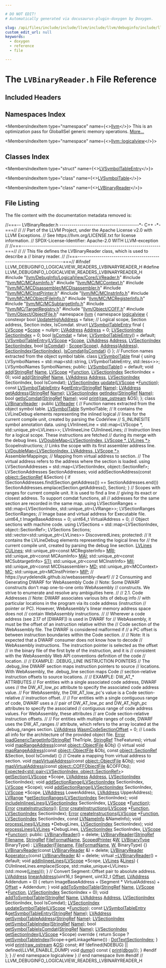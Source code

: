 ```yaml
---

# DO NOT EDIT!
# Automatically generated via docusaurus-plugin-doxygen by Doxygen.

slug: /api/files/include/include/llvm/include/llvm/debuginfo/include/llvm/debuginfo/logicalview/include/llvm/debuginfo/logicalview/readers/lvbinaryreader-h
custom_edit_url: null
keywords:
  - doxygen
  - reference
  - file

---
```





# The `LVBinaryReader.h` File Reference

<DoxygenPage pluginConfig={pluginConfig}>



## Included Headers

<IncludesList>
<IncludesListItem
  filePath="llvm/DebugInfo/LogicalView/Core/LVReader.h"
  permalink="/docs/api/files/include/include/llvm/include/llvm/debuginfo/include/llvm/debuginfo/logicalview/include/llvm/debuginfo/logicalview/core/lvreader-h"
  isLocal="true" />
<IncludesListItem
  filePath="llvm/MC/MCAsmInfo.h"
  permalink="/docs/api/files/include/include/llvm/include/llvm/mc/mcasminfo-h"
  isLocal="true" />
<IncludesListItem
  filePath="llvm/MC/MCContext.h"
  permalink="/docs/api/files/include/include/llvm/include/llvm/mc/mccontext-h"
  isLocal="true" />
<IncludesListItem
  filePath="llvm/MC/MCDisassembler/MCDisassembler.h"
  permalink="/docs/api/files/include/include/llvm/include/llvm/mc/include/llvm/mc/mcdisassembler/mcdisassembler-h"
  isLocal="true" />
<IncludesListItem
  filePath="llvm/MC/MCInstPrinter.h"
  permalink="/docs/api/files/include/include/llvm/include/llvm/mc/mcinstprinter-h"
  isLocal="true" />
<IncludesListItem
  filePath="llvm/MC/MCInstrInfo.h"
  permalink="/docs/api/files/include/include/llvm/include/llvm/mc/mcinstrinfo-h"
  isLocal="true" />
<IncludesListItem
  filePath="llvm/MC/MCObjectFileInfo.h"
  permalink="/docs/api/files/include/include/llvm/include/llvm/mc/mcobjectfileinfo-h"
  isLocal="true" />
<IncludesListItem
  filePath="llvm/MC/MCRegisterInfo.h"
  permalink="/docs/api/files/include/include/llvm/include/llvm/mc/mcregisterinfo-h"
  isLocal="true" />
<IncludesListItem
  filePath="llvm/MC/MCSubtargetInfo.h"
  permalink="/docs/api/files/include/include/llvm/include/llvm/mc/mcsubtargetinfo-h"
  isLocal="true" />
<IncludesListItem
  filePath="llvm/MC/TargetRegistry.h"
  permalink="/docs/api/files/include/include/llvm/include/llvm/mc/targetregistry-h"
  isLocal="true" />
<IncludesListItem
  filePath="llvm/Object/COFF.h"
  permalink="/docs/api/files/include/include/llvm/include/llvm/object/coff-h"
  isLocal="true" />
<IncludesListItem
  filePath="llvm/Object/ObjectFile.h"
  permalink="/docs/api/files/include/include/llvm/include/llvm/object/objectfile-h"
  isLocal="true" />
</IncludesList>

## Namespaces Index

<MembersIndex>

<MembersIndexItem
  type="namespace"
  name={<><a href="/docs/api/namespaces/llvm">llvm</a></>}>
This is an optimization pass for GlobalISel generic memory operations. <a href="/docs/api/namespaces/llvm/#details">More...</a>
</MembersIndexItem>

<MembersIndexItem
  type="namespace"
  name={<><a href="/docs/api/namespaces/llvm/logicalview">llvm::logicalview</a></>}>
</MembersIndexItem>

</MembersIndex>

## Classes Index

<MembersIndex>

<MembersIndexItem
  type="struct"
  name={<><a href="/docs/api/structs/llvm/logicalview/lvsymboltableentry">LVSymbolTableEntry</a></>}>
</MembersIndexItem>

<MembersIndexItem
  type="class"
  name={<><a href="/docs/api/classes/llvm/logicalview/lvsymboltable">LVSymbolTable</a></>}>
</MembersIndexItem>

<MembersIndexItem
  type="class"
  name={<><a href="/docs/api/classes/llvm/logicalview/lvbinaryreader">LVBinaryReader</a></>}>
</MembersIndexItem>

</MembersIndex>


## File Listing

The file content with the documentation metadata removed is:

<ProgramListing>

<Link id="l00001" /><CodeLine lineNumber="1"><Highlight kind="comment">//===-- LVBinaryReader.h ----------------------------------------&#42;- C++ -&#42;-===//</Highlight><Highlight kind="normal"></Highlight></CodeLine>
<Link id="l00002" /><CodeLine lineNumber="2"><Highlight kind="normal"></Highlight><Highlight kind="comment">//</Highlight><Highlight kind="normal"></Highlight></CodeLine>
<Link id="l00003" /><CodeLine lineNumber="3"><Highlight kind="normal"></Highlight><Highlight kind="comment">// Part of the LLVM Project, under the Apache License v2.0 with LLVM Exceptions.</Highlight><Highlight kind="normal"></Highlight></CodeLine>
<Link id="l00004" /><CodeLine lineNumber="4"><Highlight kind="normal"></Highlight><Highlight kind="comment">// See https://llvm.org/LICENSE.txt for license information.</Highlight><Highlight kind="normal"></Highlight></CodeLine>
<Link id="l00005" /><CodeLine lineNumber="5"><Highlight kind="normal"></Highlight><Highlight kind="comment">// SPDX-License-Identifier: Apache-2.0 WITH LLVM-exception</Highlight><Highlight kind="normal"></Highlight></CodeLine>
<Link id="l00006" /><CodeLine lineNumber="6"><Highlight kind="normal"></Highlight><Highlight kind="comment">//</Highlight><Highlight kind="normal"></Highlight></CodeLine>
<Link id="l00007" /><CodeLine lineNumber="7"><Highlight kind="normal"></Highlight><Highlight kind="comment">//===----------------------------------------------------------------------===//</Highlight><Highlight kind="normal"></Highlight></CodeLine>
<Link id="l00008" /><CodeLine lineNumber="8"><Highlight kind="normal"></Highlight><Highlight kind="comment">//</Highlight><Highlight kind="normal"></Highlight></CodeLine>
<Link id="l00009" /><CodeLine lineNumber="9"><Highlight kind="normal"></Highlight><Highlight kind="comment">// This file defines the LVBinaryReader class, which is used to describe a</Highlight><Highlight kind="normal"></Highlight></CodeLine>
<Link id="l00010" /><CodeLine lineNumber="10"><Highlight kind="normal"></Highlight><Highlight kind="comment">// binary reader.</Highlight><Highlight kind="normal"></Highlight></CodeLine>
<Link id="l00011" /><CodeLine lineNumber="11"><Highlight kind="normal"></Highlight><Highlight kind="comment">//</Highlight><Highlight kind="normal"></Highlight></CodeLine>
<Link id="l00012" /><CodeLine lineNumber="12"><Highlight kind="normal"></Highlight><Highlight kind="comment">//===----------------------------------------------------------------------===//</Highlight><Highlight kind="normal"></Highlight></CodeLine>
<Link id="l00013" /><CodeLine lineNumber="13"><Highlight kind="normal"></Highlight></CodeLine>
<Link id="l00014" /><CodeLine lineNumber="14"><Highlight kind="normal"></Highlight><Highlight kind="preprocessor">#ifndef LLVM&#95;DEBUGINFO&#95;LOGICALVIEW&#95;READERS&#95;LVBINARYREADER&#95;H</Highlight><Highlight kind="normal"></Highlight></CodeLine>
<Link id="l00015" /><CodeLine lineNumber="15"><Highlight kind="normal"></Highlight><Highlight kind="preprocessor">#define LLVM&#95;DEBUGINFO&#95;LOGICALVIEW&#95;READERS&#95;LVBINARYREADER&#95;H</Highlight><Highlight kind="normal"></Highlight></CodeLine>
<Link id="l00016" /><CodeLine lineNumber="16"><Highlight kind="normal"></Highlight></CodeLine>
<Link id="l00017" /><CodeLine lineNumber="17"><Highlight kind="normal"></Highlight><Highlight kind="preprocessor">#include &quot;<a href="/docs/api/files/include/include/llvm/include/llvm/debuginfo/include/llvm/debuginfo/logicalview/include/llvm/debuginfo/logicalview/core/lvreader-h">llvm/DebugInfo/LogicalView/Core/LVReader.h</a>&quot;</Highlight><Highlight kind="normal"></Highlight></CodeLine>
<Link id="l00018" /><CodeLine lineNumber="18"><Highlight kind="normal"></Highlight><Highlight kind="preprocessor">#include &quot;<a href="/docs/api/files/include/include/llvm/include/llvm/mc/mcasminfo-h">llvm/MC/MCAsmInfo.h</a>&quot;</Highlight><Highlight kind="normal"></Highlight></CodeLine>
<Link id="l00019" /><CodeLine lineNumber="19"><Highlight kind="normal"></Highlight><Highlight kind="preprocessor">#include &quot;<a href="/docs/api/files/include/include/llvm/include/llvm/mc/mccontext-h">llvm/MC/MCContext.h</a>&quot;</Highlight><Highlight kind="normal"></Highlight></CodeLine>
<Link id="l00020" /><CodeLine lineNumber="20"><Highlight kind="normal"></Highlight><Highlight kind="preprocessor">#include &quot;<a href="/docs/api/files/include/include/llvm/include/llvm/mc/include/llvm/mc/mcdisassembler/mcdisassembler-h">llvm/MC/MCDisassembler/MCDisassembler.h</a>&quot;</Highlight><Highlight kind="normal"></Highlight></CodeLine>
<Link id="l00021" /><CodeLine lineNumber="21"><Highlight kind="normal"></Highlight><Highlight kind="preprocessor">#include &quot;<a href="/docs/api/files/include/include/llvm/include/llvm/mc/mcinstprinter-h">llvm/MC/MCInstPrinter.h</a>&quot;</Highlight><Highlight kind="normal"></Highlight></CodeLine>
<Link id="l00022" /><CodeLine lineNumber="22"><Highlight kind="normal"></Highlight><Highlight kind="preprocessor">#include &quot;<a href="/docs/api/files/include/include/llvm/include/llvm/mc/mcinstrinfo-h">llvm/MC/MCInstrInfo.h</a>&quot;</Highlight><Highlight kind="normal"></Highlight></CodeLine>
<Link id="l00023" /><CodeLine lineNumber="23"><Highlight kind="normal"></Highlight><Highlight kind="preprocessor">#include &quot;<a href="/docs/api/files/include/include/llvm/include/llvm/mc/mcobjectfileinfo-h">llvm/MC/MCObjectFileInfo.h</a>&quot;</Highlight><Highlight kind="normal"></Highlight></CodeLine>
<Link id="l00024" /><CodeLine lineNumber="24"><Highlight kind="normal"></Highlight><Highlight kind="preprocessor">#include &quot;<a href="/docs/api/files/include/include/llvm/include/llvm/mc/mcregisterinfo-h">llvm/MC/MCRegisterInfo.h</a>&quot;</Highlight><Highlight kind="normal"></Highlight></CodeLine>
<Link id="l00025" /><CodeLine lineNumber="25"><Highlight kind="normal"></Highlight><Highlight kind="preprocessor">#include &quot;<a href="/docs/api/files/include/include/llvm/include/llvm/mc/mcsubtargetinfo-h">llvm/MC/MCSubtargetInfo.h</a>&quot;</Highlight><Highlight kind="normal"></Highlight></CodeLine>
<Link id="l00026" /><CodeLine lineNumber="26"><Highlight kind="normal"></Highlight><Highlight kind="preprocessor">#include &quot;<a href="/docs/api/files/include/include/llvm/include/llvm/mc/targetregistry-h">llvm/MC/TargetRegistry.h</a>&quot;</Highlight><Highlight kind="normal"></Highlight></CodeLine>
<Link id="l00027" /><CodeLine lineNumber="27"><Highlight kind="normal"></Highlight><Highlight kind="preprocessor">#include &quot;<a href="/docs/api/files/include/include/llvm/include/llvm/object/coff-h">llvm/Object/COFF.h</a>&quot;</Highlight><Highlight kind="normal"></Highlight></CodeLine>
<Link id="l00028" /><CodeLine lineNumber="28"><Highlight kind="normal"></Highlight><Highlight kind="preprocessor">#include &quot;<a href="/docs/api/files/include/include/llvm/include/llvm/object/objectfile-h">llvm/Object/ObjectFile.h</a>&quot;</Highlight><Highlight kind="normal"></Highlight></CodeLine>
<Link id="l00029" /><CodeLine lineNumber="29"><Highlight kind="normal"></Highlight></CodeLine>
<Link id="l00030" /><CodeLine lineNumber="30"><Highlight kind="normal"></Highlight><Highlight kind="keyword">namespace </Highlight><Highlight kind="normal"><a href="/docs/api/namespaces/llvm">llvm</a> &#123;</Highlight></CodeLine>
<Link id="l00031" /><CodeLine lineNumber="31"><Highlight kind="normal"></Highlight><Highlight kind="keyword">namespace </Highlight><Highlight kind="normal"><a href="/docs/api/namespaces/llvm/logicalview">logicalview</a> &#123;</Highlight></CodeLine>
<Link id="l00032" /><CodeLine lineNumber="32"><Highlight kind="normal"></Highlight></CodeLine>
<Link id="l00033" /><CodeLine lineNumber="33" lineLink="/docs/api/namespaces/llvm/logicalview/#a9b7cf22d00428400cccdda023c98dccc"><Highlight kind="normal"></Highlight><Highlight kind="keyword">constexpr</Highlight><Highlight kind="normal"> </Highlight><Highlight kind="keywordtype">bool</Highlight><Highlight kind="normal"> <a href="/docs/api/namespaces/llvm/logicalview/#a9b7cf22d00428400cccdda023c98dccc">UpdateHighAddress</a> = </Highlight><Highlight kind="keyword">false</Highlight><Highlight kind="normal">;</Highlight></CodeLine>
<Link id="l00034" /><CodeLine lineNumber="34"><Highlight kind="normal"></Highlight></CodeLine>
<Link id="l00035" /><CodeLine lineNumber="35"><Highlight kind="normal"></Highlight><Highlight kind="comment">// Logical scope, Section address, Section index, IsComdat.</Highlight><Highlight kind="normal"></Highlight></CodeLine>
<Link id="l00036" /><CodeLine lineNumber="36" lineLink="/docs/api/structs/llvm/logicalview/lvsymboltableentry"><Highlight kind="normal"></Highlight><Highlight kind="keyword">struct </Highlight><Highlight kind="normal"><a href="/docs/api/structs/llvm/logicalview/lvsymboltableentry/#a478bfaf96499d0c439189b7527dbafe1">LVSymbolTableEntry</a> final &#123;</Highlight></CodeLine>
<Link id="l00037" /><CodeLine lineNumber="37" lineLink="/docs/api/structs/llvm/logicalview/lvsymboltableentry/#a1b751f5935858ff3db18166b3cdd94ff"><Highlight kind="normal">  <a href="/docs/api/classes/llvm/logicalview/lvscope">LVScope</a> &#42;<a href="/docs/api/structs/llvm/logicalview/lvsymboltableentry/#a1b751f5935858ff3db18166b3cdd94ff">Scope</a> = </Highlight><Highlight kind="keyword">nullptr</Highlight><Highlight kind="normal">;</Highlight></CodeLine>
<Link id="l00038" /><CodeLine lineNumber="38" lineLink="/docs/api/structs/llvm/logicalview/lvsymboltableentry/#a8c5995c0ab32cf6e67cfcd4d9d1457c7"><Highlight kind="normal">  <a href="/docs/api/namespaces/llvm/logicalview/#ad3a6cc0dd7aa2e5bf8b5d0ee648e6850">LVAddress</a> <a href="/docs/api/structs/llvm/logicalview/lvsymboltableentry/#a8c5995c0ab32cf6e67cfcd4d9d1457c7">Address</a> = 0;</Highlight></CodeLine>
<Link id="l00039" /><CodeLine lineNumber="39" lineLink="/docs/api/structs/llvm/logicalview/lvsymboltableentry/#a2d006d613c7e2f05689ef1033d6ef5d0"><Highlight kind="normal">  <a href="/docs/api/namespaces/llvm/logicalview/#abe7d68250d295e9000cdcb3eef735051">LVSectionIndex</a> <a href="/docs/api/structs/llvm/logicalview/lvsymboltableentry/#a2d006d613c7e2f05689ef1033d6ef5d0">SectionIndex</a> = 0;</Highlight></CodeLine>
<Link id="l00040" /><CodeLine lineNumber="40" lineLink="/docs/api/structs/llvm/logicalview/lvsymboltableentry/#afc992e5c2806922d7d21402269730cac"><Highlight kind="normal">  </Highlight><Highlight kind="keywordtype">bool</Highlight><Highlight kind="normal"> <a href="/docs/api/structs/llvm/logicalview/lvsymboltableentry/#afc992e5c2806922d7d21402269730cac">IsComdat</a> = </Highlight><Highlight kind="keyword">false</Highlight><Highlight kind="normal">;</Highlight></CodeLine>
<Link id="l00041" /><CodeLine lineNumber="41" lineLink="/docs/api/structs/llvm/logicalview/lvsymboltableentry/#a478bfaf96499d0c439189b7527dbafe1"><Highlight kind="normal">  <a href="/docs/api/structs/llvm/logicalview/lvsymboltableentry/#a478bfaf96499d0c439189b7527dbafe1">LVSymbolTableEntry</a>() = </Highlight><Highlight kind="keywordflow">default</Highlight><Highlight kind="normal">;</Highlight></CodeLine>
<Link id="l00042" /><CodeLine lineNumber="42" lineLink="/docs/api/structs/llvm/logicalview/lvsymboltableentry/#adad7f49da06e5ce508d61a2d47a1e77d"><Highlight kind="normal">  <a href="/docs/api/structs/llvm/logicalview/lvsymboltableentry/#adad7f49da06e5ce508d61a2d47a1e77d">LVSymbolTableEntry</a>(<a href="/docs/api/classes/llvm/logicalview/lvscope">LVScope</a> &#42;<a href="/docs/api/structs/llvm/logicalview/lvsymboltableentry/#a1b751f5935858ff3db18166b3cdd94ff">Scope</a>, <a href="/docs/api/namespaces/llvm/logicalview/#ad3a6cc0dd7aa2e5bf8b5d0ee648e6850">LVAddress</a> <a href="/docs/api/structs/llvm/logicalview/lvsymboltableentry/#a8c5995c0ab32cf6e67cfcd4d9d1457c7">Address</a>,</Highlight></CodeLine>
<Link id="l00043" /><CodeLine lineNumber="43"><Highlight kind="normal">                     <a href="/docs/api/namespaces/llvm/logicalview/#abe7d68250d295e9000cdcb3eef735051">LVSectionIndex</a> <a href="/docs/api/structs/llvm/logicalview/lvsymboltableentry/#a2d006d613c7e2f05689ef1033d6ef5d0">SectionIndex</a>, </Highlight><Highlight kind="keywordtype">bool</Highlight><Highlight kind="normal"> <a href="/docs/api/structs/llvm/logicalview/lvsymboltableentry/#afc992e5c2806922d7d21402269730cac">IsComdat</a>)</Highlight></CodeLine>
<Link id="l00044" /><CodeLine lineNumber="44"><Highlight kind="normal">      : <a href="/docs/api/structs/llvm/logicalview/lvsymboltableentry/#a1b751f5935858ff3db18166b3cdd94ff">Scope</a>(<a href="/docs/api/structs/llvm/logicalview/lvsymboltableentry/#a1b751f5935858ff3db18166b3cdd94ff">Scope</a>), <a href="/docs/api/structs/llvm/logicalview/lvsymboltableentry/#a8c5995c0ab32cf6e67cfcd4d9d1457c7">Address</a>(<a href="/docs/api/structs/llvm/logicalview/lvsymboltableentry/#a8c5995c0ab32cf6e67cfcd4d9d1457c7">Address</a>), <a href="/docs/api/structs/llvm/logicalview/lvsymboltableentry/#a2d006d613c7e2f05689ef1033d6ef5d0">SectionIndex</a>(<a href="/docs/api/structs/llvm/logicalview/lvsymboltableentry/#a2d006d613c7e2f05689ef1033d6ef5d0">SectionIndex</a>),</Highlight></CodeLine>
<Link id="l00045" /><CodeLine lineNumber="45"><Highlight kind="normal">        <a href="/docs/api/structs/llvm/logicalview/lvsymboltableentry/#afc992e5c2806922d7d21402269730cac">IsComdat</a>(<a href="/docs/api/structs/llvm/logicalview/lvsymboltableentry/#afc992e5c2806922d7d21402269730cac">IsComdat</a>) &#123;&#125;</Highlight></CodeLine>
<Link id="l00046" /><CodeLine lineNumber="46"><Highlight kind="normal">&#125;;</Highlight></CodeLine>
<Link id="l00047" /><CodeLine lineNumber="47"><Highlight kind="normal"></Highlight></CodeLine>
<Link id="l00048" /><CodeLine lineNumber="48"><Highlight kind="normal"></Highlight><Highlight kind="comment">// Function names extracted from the object symbol table.</Highlight><Highlight kind="normal"></Highlight></CodeLine>
<Link id="l00049" /><CodeLine lineNumber="49" lineLink="/docs/api/classes/llvm/logicalview/lvsymboltable"><Highlight kind="normal"></Highlight><Highlight kind="keyword">class </Highlight><Highlight kind="normal"><a href="/docs/api/classes/llvm/logicalview/lvsymboltable/#a36337bf248e03e331c20d360ddfd023d">LVSymbolTable</a> final &#123;</Highlight></CodeLine>
<Link id="l00050" /><CodeLine lineNumber="50"><Highlight kind="normal">  </Highlight><Highlight kind="keyword">using </Highlight><Highlight kind="normal">LVSymbolNames = std::map&lt;std::string, LVSymbolTableEntry, std::less&lt;&gt;&gt;;</Highlight></CodeLine>
<Link id="l00051" /><CodeLine lineNumber="51"><Highlight kind="normal">  LVSymbolNames SymbolNames;</Highlight></CodeLine>
<Link id="l00052" /><CodeLine lineNumber="52"><Highlight kind="normal"></Highlight></CodeLine>
<Link id="l00053" /><CodeLine lineNumber="53"><Highlight kind="normal"></Highlight><Highlight kind="keyword">public</Highlight><Highlight kind="normal">:</Highlight></CodeLine>
<Link id="l00054" /><CodeLine lineNumber="54" lineLink="/docs/api/classes/llvm/logicalview/lvsymboltable/#a36337bf248e03e331c20d360ddfd023d"><Highlight kind="normal">  <a href="/docs/api/classes/llvm/logicalview/lvsymboltable/#a36337bf248e03e331c20d360ddfd023d">LVSymbolTable</a>() = </Highlight><Highlight kind="keywordflow">default</Highlight><Highlight kind="normal">;</Highlight></CodeLine>
<Link id="l00055" /><CodeLine lineNumber="55"><Highlight kind="normal"></Highlight></CodeLine>
<Link id="l00056" /><CodeLine lineNumber="56"><Highlight kind="normal">  </Highlight><Highlight kind="keywordtype">void</Highlight><Highlight kind="normal"> <a href="/docs/api/classes/llvm/logicalview/lvsymboltable/#ab8a5a0127b16ad855144f8cf685f0ee7">add</a>(<a href="/docs/api/classes/llvm/stringref">StringRef</a> <a href="/docs/api/namespaces/llvm/logicalview/#af64c789b30b79a5f18889270bccef27ea49ee3087348e8d44e1feda1917443987">Name</a>, <a href="/docs/api/classes/llvm/logicalview/lvscope">LVScope</a> &#42;<a href="/docs/api/namespaces/llvm/codeview/#adfebd8c4ae29ccd84c600c1e65d6b807a86408593c34af77fdd90df932f8b5261">Function</a>, <a href="/docs/api/namespaces/llvm/logicalview/#abe7d68250d295e9000cdcb3eef735051">LVSectionIndex</a> SectionIndex = 0);</Highlight></CodeLine>
<Link id="l00057" /><CodeLine lineNumber="57"><Highlight kind="normal">  </Highlight><Highlight kind="keywordtype">void</Highlight><Highlight kind="normal"> <a href="/docs/api/classes/llvm/logicalview/lvsymboltable/#ab8a5a0127b16ad855144f8cf685f0ee7">add</a>(<a href="/docs/api/classes/llvm/stringref">StringRef</a> <a href="/docs/api/namespaces/llvm/logicalview/#af64c789b30b79a5f18889270bccef27ea49ee3087348e8d44e1feda1917443987">Name</a>, <a href="/docs/api/namespaces/llvm/logicalview/#ad3a6cc0dd7aa2e5bf8b5d0ee648e6850">LVAddress</a> <a href="/docs/api/namespaces/llvm/#a8e02bbea14c70bab55fbc1384e1472d9add7bf230fde8d4836917806aff6a6b27">Address</a>, <a href="/docs/api/namespaces/llvm/logicalview/#abe7d68250d295e9000cdcb3eef735051">LVSectionIndex</a> SectionIndex,</Highlight></CodeLine>
<Link id="l00058" /><CodeLine lineNumber="58"><Highlight kind="normal">           </Highlight><Highlight kind="keywordtype">bool</Highlight><Highlight kind="normal"> IsComdat);</Highlight></CodeLine>
<Link id="l00059" /><CodeLine lineNumber="59"><Highlight kind="normal">  <a href="/docs/api/namespaces/llvm/logicalview/#abe7d68250d295e9000cdcb3eef735051">LVSectionIndex</a> <a href="/docs/api/classes/llvm/logicalview/lvsymboltable/#ac8e5b75c69a12213b1af7ba626ce0773">update</a>(<a href="/docs/api/classes/llvm/logicalview/lvscope">LVScope</a> &#42;<a href="/docs/api/namespaces/llvm/codeview/#adfebd8c4ae29ccd84c600c1e65d6b807a86408593c34af77fdd90df932f8b5261">Function</a>);</Highlight></CodeLine>
<Link id="l00060" /><CodeLine lineNumber="60"><Highlight kind="normal"></Highlight></CodeLine>
<Link id="l00061" /><CodeLine lineNumber="61"><Highlight kind="normal">  </Highlight><Highlight kind="keyword">const</Highlight><Highlight kind="normal"> <a href="/docs/api/structs/llvm/logicalview/lvsymboltableentry">LVSymbolTableEntry</a> &amp;<a href="/docs/api/classes/llvm/logicalview/lvsymboltable/#adbd42021a3ce3803cf25cf07b54a0d67">getEntry</a>(<a href="/docs/api/classes/llvm/stringref">StringRef</a> <a href="/docs/api/namespaces/llvm/logicalview/#af64c789b30b79a5f18889270bccef27ea49ee3087348e8d44e1feda1917443987">Name</a>);</Highlight></CodeLine>
<Link id="l00062" /><CodeLine lineNumber="62"><Highlight kind="normal">  <a href="/docs/api/namespaces/llvm/logicalview/#ad3a6cc0dd7aa2e5bf8b5d0ee648e6850">LVAddress</a> <a href="/docs/api/classes/llvm/logicalview/lvsymboltable/#ab0d0402f7d0c9f7b177fb57958be389c">getAddress</a>(<a href="/docs/api/classes/llvm/stringref">StringRef</a> <a href="/docs/api/namespaces/llvm/logicalview/#af64c789b30b79a5f18889270bccef27ea49ee3087348e8d44e1feda1917443987">Name</a>);</Highlight></CodeLine>
<Link id="l00063" /><CodeLine lineNumber="63"><Highlight kind="normal">  <a href="/docs/api/namespaces/llvm/logicalview/#abe7d68250d295e9000cdcb3eef735051">LVSectionIndex</a> <a href="/docs/api/classes/llvm/logicalview/lvsymboltable/#a14c79bada6f31803a5aba019bcb7cf0e">getIndex</a>(<a href="/docs/api/classes/llvm/stringref">StringRef</a> <a href="/docs/api/namespaces/llvm/logicalview/#af64c789b30b79a5f18889270bccef27ea49ee3087348e8d44e1feda1917443987">Name</a>);</Highlight></CodeLine>
<Link id="l00064" /><CodeLine lineNumber="64"><Highlight kind="normal">  </Highlight><Highlight kind="keywordtype">bool</Highlight><Highlight kind="normal"> <a href="/docs/api/classes/llvm/logicalview/lvsymboltable/#a20b884fc64cfec301aee5c0cb79aa58d">getIsComdat</a>(<a href="/docs/api/classes/llvm/stringref">StringRef</a> <a href="/docs/api/namespaces/llvm/logicalview/#af64c789b30b79a5f18889270bccef27ea49ee3087348e8d44e1feda1917443987">Name</a>);</Highlight></CodeLine>
<Link id="l00065" /><CodeLine lineNumber="65"><Highlight kind="normal"></Highlight></CodeLine>
<Link id="l00066" /><CodeLine lineNumber="66"><Highlight kind="normal">  </Highlight><Highlight kind="keywordtype">void</Highlight><Highlight kind="normal"> <a href="/docs/api/classes/llvm/logicalview/lvsymboltable/#a5d894fd30a637d764b08da87b733e92f">print</a>(<a href="/docs/api/classes/llvm/raw-ostream">raw&#95;ostream</a> &amp;OS);</Highlight></CodeLine>
<Link id="l00067" /><CodeLine lineNumber="67"><Highlight kind="normal">&#125;;</Highlight></CodeLine>
<Link id="l00068" /><CodeLine lineNumber="68"><Highlight kind="normal"></Highlight></CodeLine>
<Link id="l00069" /><CodeLine lineNumber="69" lineLink="/docs/api/classes/llvm/logicalview/lvbinaryreader"><Highlight kind="normal"></Highlight><Highlight kind="keyword">class </Highlight><Highlight kind="normal"><a href="/docs/api/classes/llvm/logicalview/lvbinaryreader/#a77d562b41fb3c6d478f38b73cfa44ab3">LVBinaryReader</a> : </Highlight><Highlight kind="keyword">public</Highlight><Highlight kind="normal"> <a href="/docs/api/classes/llvm/logicalview/lvreader/#a3e8126edb83953e3574e3219f2699441">LVReader</a> &#123;</Highlight></CodeLine>
<Link id="l00070" /><CodeLine lineNumber="70"><Highlight kind="normal">  </Highlight><Highlight kind="comment">// Function names extracted from the object symbol table.</Highlight><Highlight kind="normal"></Highlight></CodeLine>
<Link id="l00071" /><CodeLine lineNumber="71"><Highlight kind="normal">  <a href="/docs/api/classes/llvm/logicalview/lvsymboltable">LVSymbolTable</a> SymbolTable;</Highlight></CodeLine>
<Link id="l00072" /><CodeLine lineNumber="72"><Highlight kind="normal"></Highlight></CodeLine>
<Link id="l00073" /><CodeLine lineNumber="73"><Highlight kind="normal">  </Highlight><Highlight kind="comment">// It contains the LVLineDebug elements representing the inlined logical</Highlight><Highlight kind="normal"></Highlight></CodeLine>
<Link id="l00074" /><CodeLine lineNumber="74"><Highlight kind="normal">  </Highlight><Highlight kind="comment">// lines for the current compile unit, created by parsing the CodeView</Highlight><Highlight kind="normal"></Highlight></CodeLine>
<Link id="l00075" /><CodeLine lineNumber="75"><Highlight kind="normal">  </Highlight><Highlight kind="comment">// S&#95;INLINESITE symbol annotation data.</Highlight><Highlight kind="normal"></Highlight></CodeLine>
<Link id="l00076" /><CodeLine lineNumber="76"><Highlight kind="normal">  </Highlight><Highlight kind="keyword">using </Highlight><Highlight kind="normal">LVInlineeLine = std::map&lt;LVScope &#42;, std::unique&#95;ptr&lt;LVLines&gt;&gt;;</Highlight></CodeLine>
<Link id="l00077" /><CodeLine lineNumber="77"><Highlight kind="normal">  LVInlineeLine CUInlineeLines;</Highlight></CodeLine>
<Link id="l00078" /><CodeLine lineNumber="78"><Highlight kind="normal"></Highlight></CodeLine>
<Link id="l00079" /><CodeLine lineNumber="79"><Highlight kind="normal">  </Highlight><Highlight kind="comment">// Instruction lines for a logical scope. These instructions are fetched</Highlight><Highlight kind="normal"></Highlight></CodeLine>
<Link id="l00080" /><CodeLine lineNumber="80"><Highlight kind="normal">  </Highlight><Highlight kind="comment">// during its merge with the debug lines.</Highlight><Highlight kind="normal"></Highlight></CodeLine>
<Link id="l00081" /><CodeLine lineNumber="81"><Highlight kind="normal">  <a href="/docs/api/classes/llvm/logicalview/lvdoublemap">LVDoubleMap&lt;LVSectionIndex, LVScope &#42;, LVLines &#42;&gt;</a> ScopeInstructions;</Highlight></CodeLine>
<Link id="l00082" /><CodeLine lineNumber="82"><Highlight kind="normal"></Highlight></CodeLine>
<Link id="l00083" /><CodeLine lineNumber="83"><Highlight kind="normal">  </Highlight><Highlight kind="comment">// Links the scope with its first assembler address line.</Highlight><Highlight kind="normal"></Highlight></CodeLine>
<Link id="l00084" /><CodeLine lineNumber="84"><Highlight kind="normal">  <a href="/docs/api/classes/llvm/logicalview/lvdoublemap">LVDoubleMap&lt;LVSectionIndex, LVAddress, LVScope &#42;&gt;</a> AssemblerMappings;</Highlight></CodeLine>
<Link id="l00085" /><CodeLine lineNumber="85"><Highlight kind="normal"></Highlight></CodeLine>
<Link id="l00086" /><CodeLine lineNumber="86"><Highlight kind="normal">  </Highlight><Highlight kind="comment">// Mapping from virtual address to section.</Highlight><Highlight kind="normal"></Highlight></CodeLine>
<Link id="l00087" /><CodeLine lineNumber="87"><Highlight kind="normal">  </Highlight><Highlight kind="comment">// The virtual address refers to the address where the section is loaded.</Highlight><Highlight kind="normal"></Highlight></CodeLine>
<Link id="l00088" /><CodeLine lineNumber="88"><Highlight kind="normal">  </Highlight><Highlight kind="keyword">using </Highlight><Highlight kind="normal">LVSectionAddresses = std::map&lt;LVSectionIndex, object::SectionRef&gt;;</Highlight></CodeLine>
<Link id="l00089" /><CodeLine lineNumber="89"><Highlight kind="normal">  LVSectionAddresses SectionAddresses;</Highlight></CodeLine>
<Link id="l00090" /><CodeLine lineNumber="90"><Highlight kind="normal"></Highlight></CodeLine>
<Link id="l00091" /><CodeLine lineNumber="91"><Highlight kind="normal">  </Highlight><Highlight kind="keywordtype">void</Highlight><Highlight kind="normal"> addSectionAddress(</Highlight><Highlight kind="keyword">const</Highlight><Highlight kind="normal"> <a href="/docs/api/classes/llvm/object/sectionref">object::SectionRef</a> &amp;Section) &#123;</Highlight></CodeLine>
<Link id="l00092" /><CodeLine lineNumber="92"><Highlight kind="normal">    </Highlight><Highlight kind="keywordflow">if</Highlight><Highlight kind="normal"> (SectionAddresses.find(Section.getAddress()) == SectionAddresses.end())</Highlight></CodeLine>
<Link id="l00093" /><CodeLine lineNumber="93"><Highlight kind="normal">      SectionAddresses.emplace(Section.getAddress(), Section);</Highlight></CodeLine>
<Link id="l00094" /><CodeLine lineNumber="94"><Highlight kind="normal">  &#125;</Highlight></CodeLine>
<Link id="l00095" /><CodeLine lineNumber="95"><Highlight kind="normal"></Highlight></CodeLine>
<Link id="l00096" /><CodeLine lineNumber="96"><Highlight kind="normal">  </Highlight><Highlight kind="comment">// Scopes with ranges for current compile unit. It is used to find a line</Highlight><Highlight kind="normal"></Highlight></CodeLine>
<Link id="l00097" /><CodeLine lineNumber="97"><Highlight kind="normal">  </Highlight><Highlight kind="comment">// giving its exact or closest address. To support comdat functions, all</Highlight><Highlight kind="normal"></Highlight></CodeLine>
<Link id="l00098" /><CodeLine lineNumber="98"><Highlight kind="normal">  </Highlight><Highlight kind="comment">// addresses for the same section are recorded in the same map.</Highlight><Highlight kind="normal"></Highlight></CodeLine>
<Link id="l00099" /><CodeLine lineNumber="99"><Highlight kind="normal">  </Highlight><Highlight kind="keyword">using </Highlight><Highlight kind="normal">LVSectionRanges = std::map&lt;LVSectionIndex, std::unique&#95;ptr&lt;LVRange&gt;&gt;;</Highlight></CodeLine>
<Link id="l00100" /><CodeLine lineNumber="100"><Highlight kind="normal">  LVSectionRanges SectionRanges;</Highlight></CodeLine>
<Link id="l00101" /><CodeLine lineNumber="101"><Highlight kind="normal"></Highlight></CodeLine>
<Link id="l00102" /><CodeLine lineNumber="102"><Highlight kind="normal">  </Highlight><Highlight kind="comment">// Image base and virtual address for Executable file.</Highlight><Highlight kind="normal"></Highlight></CodeLine>
<Link id="l00103" /><CodeLine lineNumber="103"><Highlight kind="normal">  uint64&#95;t ImageBaseAddress = 0;</Highlight></CodeLine>
<Link id="l00104" /><CodeLine lineNumber="104"><Highlight kind="normal">  uint64&#95;t VirtualAddress = 0;</Highlight></CodeLine>
<Link id="l00105" /><CodeLine lineNumber="105"><Highlight kind="normal"></Highlight></CodeLine>
<Link id="l00106" /><CodeLine lineNumber="106"><Highlight kind="normal">  </Highlight><Highlight kind="comment">// Object sections with machine code.</Highlight><Highlight kind="normal"></Highlight></CodeLine>
<Link id="l00107" /><CodeLine lineNumber="107"><Highlight kind="normal">  </Highlight><Highlight kind="keyword">using </Highlight><Highlight kind="normal">LVSections = std::map&lt;LVSectionIndex, object::SectionRef&gt;;</Highlight></CodeLine>
<Link id="l00108" /><CodeLine lineNumber="108"><Highlight kind="normal">  LVSections Sections;</Highlight></CodeLine>
<Link id="l00109" /><CodeLine lineNumber="109"><Highlight kind="normal"></Highlight></CodeLine>
<Link id="l00110" /><CodeLine lineNumber="110"><Highlight kind="normal">  std::vector&lt;std::unique&#95;ptr&lt;LVLines&gt;&gt; DiscoveredLines;</Highlight></CodeLine>
<Link id="l00111" /><CodeLine lineNumber="111"><Highlight kind="normal"></Highlight></CodeLine>
<Link id="l00112" /><CodeLine lineNumber="112"><Highlight kind="normal"></Highlight><Highlight kind="keyword">protected</Highlight><Highlight kind="normal">:</Highlight></CodeLine>
<Link id="l00113" /><CodeLine lineNumber="113"><Highlight kind="normal">  </Highlight><Highlight kind="comment">// It contains the LVLineDebug elements representing the logical lines for</Highlight><Highlight kind="normal"></Highlight></CodeLine>
<Link id="l00114" /><CodeLine lineNumber="114"><Highlight kind="normal">  </Highlight><Highlight kind="comment">// the current compile unit, created by parsing the debug line section.</Highlight><Highlight kind="normal"></Highlight></CodeLine>
<Link id="l00115" /><CodeLine lineNumber="115" lineLink="/docs/api/classes/llvm/logicalview/lvbinaryreader/#a7f70da07f056e7436d80fcddcc760164"><Highlight kind="normal">  <a href="/docs/api/namespaces/llvm/logicalview/#ad04c501dd7f0cb888ae3e44b71be05e0">LVLines</a> <a href="/docs/api/classes/llvm/logicalview/lvbinaryreader/#a7f70da07f056e7436d80fcddcc760164">CULines</a>;</Highlight></CodeLine>
<Link id="l00116" /><CodeLine lineNumber="116"><Highlight kind="normal"></Highlight></CodeLine>
<Link id="l00117" /><CodeLine lineNumber="117" lineLink="/docs/api/classes/llvm/logicalview/lvbinaryreader/#ab2018d81dede6424ed445ad0c80083d2"><Highlight kind="normal">  std::unique&#95;ptr&lt;const MCRegisterInfo&gt; <a href="/docs/api/classes/llvm/logicalview/lvbinaryreader/#ab2018d81dede6424ed445ad0c80083d2">MRI</a>;</Highlight></CodeLine>
<Link id="l00118" /><CodeLine lineNumber="118" lineLink="/docs/api/classes/llvm/logicalview/lvbinaryreader/#a9c5bd27217843e17f7dc34493ee2a7c3"><Highlight kind="normal">  std::unique&#95;ptr&lt;const MCAsmInfo&gt; <a href="/docs/api/classes/llvm/logicalview/lvbinaryreader/#a9c5bd27217843e17f7dc34493ee2a7c3">MAI</a>;</Highlight></CodeLine>
<Link id="l00119" /><CodeLine lineNumber="119" lineLink="/docs/api/classes/llvm/logicalview/lvbinaryreader/#a79ab8004d321f3e4d61b5b128b571285"><Highlight kind="normal">  std::unique&#95;ptr&lt;const MCSubtargetInfo&gt; <a href="/docs/api/classes/llvm/logicalview/lvbinaryreader/#a79ab8004d321f3e4d61b5b128b571285">STI</a>;</Highlight></CodeLine>
<Link id="l00120" /><CodeLine lineNumber="120" lineLink="/docs/api/classes/llvm/logicalview/lvbinaryreader/#a34358eaff90c8c985f8da3089bbd1d95"><Highlight kind="normal">  std::unique&#95;ptr&lt;const MCInstrInfo&gt; <a href="/docs/api/classes/llvm/logicalview/lvbinaryreader/#a34358eaff90c8c985f8da3089bbd1d95">MII</a>;</Highlight></CodeLine>
<Link id="l00121" /><CodeLine lineNumber="121" lineLink="/docs/api/classes/llvm/logicalview/lvbinaryreader/#ab92d4edd35a110d7f835e5ab051db5d0"><Highlight kind="normal">  std::unique&#95;ptr&lt;const MCDisassembler&gt; <a href="/docs/api/classes/llvm/logicalview/lvbinaryreader/#ab92d4edd35a110d7f835e5ab051db5d0">MD</a>;</Highlight></CodeLine>
<Link id="l00122" /><CodeLine lineNumber="122" lineLink="/docs/api/classes/llvm/logicalview/lvbinaryreader/#a269427268a7c733324ef40f3c6f8a974"><Highlight kind="normal">  std::unique&#95;ptr&lt;MCContext&gt; <a href="/docs/api/classes/llvm/logicalview/lvbinaryreader/#a269427268a7c733324ef40f3c6f8a974">MC</a>;</Highlight></CodeLine>
<Link id="l00123" /><CodeLine lineNumber="123" lineLink="/docs/api/classes/llvm/logicalview/lvbinaryreader/#ae61933462a970b04a39d29b0391eae0b"><Highlight kind="normal">  std::unique&#95;ptr&lt;MCInstPrinter&gt; <a href="/docs/api/classes/llvm/logicalview/lvbinaryreader/#ae61933462a970b04a39d29b0391eae0b">MIP</a>;</Highlight></CodeLine>
<Link id="l00124" /><CodeLine lineNumber="124"><Highlight kind="normal"></Highlight></CodeLine>
<Link id="l00125" /><CodeLine lineNumber="125"><Highlight kind="normal">  </Highlight><Highlight kind="comment">// https://yurydelendik.github.io/webassembly-dwarf/</Highlight><Highlight kind="normal"></Highlight></CodeLine>
<Link id="l00126" /><CodeLine lineNumber="126"><Highlight kind="normal">  </Highlight><Highlight kind="comment">// 2 Consuming and Generating DWARF for WebAssembly Code</Highlight><Highlight kind="normal"></Highlight></CodeLine>
<Link id="l00127" /><CodeLine lineNumber="127"><Highlight kind="normal">  </Highlight><Highlight kind="comment">// Note: Some DWARF constructs don&#39;t map one-to-one onto WebAssembly</Highlight><Highlight kind="normal"></Highlight></CodeLine>
<Link id="l00128" /><CodeLine lineNumber="128"><Highlight kind="normal">  </Highlight><Highlight kind="comment">// constructs. We strive to enumerate and resolve any ambiguities here.</Highlight><Highlight kind="normal"></Highlight></CodeLine>
<Link id="l00129" /><CodeLine lineNumber="129"><Highlight kind="normal">  </Highlight><Highlight kind="comment">//</Highlight><Highlight kind="normal"></Highlight></CodeLine>
<Link id="l00130" /><CodeLine lineNumber="130"><Highlight kind="normal">  </Highlight><Highlight kind="comment">// 2.1. Code Addresses</Highlight><Highlight kind="normal"></Highlight></CodeLine>
<Link id="l00131" /><CodeLine lineNumber="131"><Highlight kind="normal">  </Highlight><Highlight kind="comment">// Note: DWARF associates various bits of debug info</Highlight><Highlight kind="normal"></Highlight></CodeLine>
<Link id="l00132" /><CodeLine lineNumber="132"><Highlight kind="normal">  </Highlight><Highlight kind="comment">// with particular locations in the program via its code address (instruction</Highlight><Highlight kind="normal"></Highlight></CodeLine>
<Link id="l00133" /><CodeLine lineNumber="133"><Highlight kind="normal">  </Highlight><Highlight kind="comment">// pointer or PC). However, WebAssembly&#39;s linear memory address space does not</Highlight><Highlight kind="normal"></Highlight></CodeLine>
<Link id="l00134" /><CodeLine lineNumber="134"><Highlight kind="normal">  </Highlight><Highlight kind="comment">// contain WebAssembly instructions.</Highlight><Highlight kind="normal"></Highlight></CodeLine>
<Link id="l00135" /><CodeLine lineNumber="135"><Highlight kind="normal">  </Highlight><Highlight kind="comment">//</Highlight><Highlight kind="normal"></Highlight></CodeLine>
<Link id="l00136" /><CodeLine lineNumber="136"><Highlight kind="normal">  </Highlight><Highlight kind="comment">// Wherever a code address (see 2.17 of &#91;DWARF&#93;) is used in DWARF for</Highlight><Highlight kind="normal"></Highlight></CodeLine>
<Link id="l00137" /><CodeLine lineNumber="137"><Highlight kind="normal">  </Highlight><Highlight kind="comment">// WebAssembly, it must be the offset of an instruction relative within the</Highlight><Highlight kind="normal"></Highlight></CodeLine>
<Link id="l00138" /><CodeLine lineNumber="138"><Highlight kind="normal">  </Highlight><Highlight kind="comment">// Code section of the WebAssembly file. The DWARF is considered malformed if</Highlight><Highlight kind="normal"></Highlight></CodeLine>
<Link id="l00139" /><CodeLine lineNumber="139"><Highlight kind="normal">  </Highlight><Highlight kind="comment">// a PC offset is between instruction boundaries within the Code section.</Highlight><Highlight kind="normal"></Highlight></CodeLine>
<Link id="l00140" /><CodeLine lineNumber="140"><Highlight kind="normal">  </Highlight><Highlight kind="comment">//</Highlight><Highlight kind="normal"></Highlight></CodeLine>
<Link id="l00141" /><CodeLine lineNumber="141"><Highlight kind="normal">  </Highlight><Highlight kind="comment">// Note: It is expected that a DWARF consumer does not know how to decode</Highlight><Highlight kind="normal"></Highlight></CodeLine>
<Link id="l00142" /><CodeLine lineNumber="142"><Highlight kind="normal">  </Highlight><Highlight kind="comment">// WebAssembly instructions. The instruction pointer is selected as the offset</Highlight><Highlight kind="normal"></Highlight></CodeLine>
<Link id="l00143" /><CodeLine lineNumber="143"><Highlight kind="normal">  </Highlight><Highlight kind="comment">// in the binary file of the first byte of the instruction, and it is</Highlight><Highlight kind="normal"></Highlight></CodeLine>
<Link id="l00144" /><CodeLine lineNumber="144"><Highlight kind="normal">  </Highlight><Highlight kind="comment">// consistent with the WebAssembly Web API conventions definition of the code</Highlight><Highlight kind="normal"></Highlight></CodeLine>
<Link id="l00145" /><CodeLine lineNumber="145"><Highlight kind="normal">  </Highlight><Highlight kind="comment">// location.</Highlight><Highlight kind="normal"></Highlight></CodeLine>
<Link id="l00146" /><CodeLine lineNumber="146"><Highlight kind="normal">  </Highlight><Highlight kind="comment">//</Highlight><Highlight kind="normal"></Highlight></CodeLine>
<Link id="l00147" /><CodeLine lineNumber="147"><Highlight kind="normal">  </Highlight><Highlight kind="comment">// EXAMPLE: .DEBUG&#95;LINE INSTRUCTION POINTERS</Highlight><Highlight kind="normal"></Highlight></CodeLine>
<Link id="l00148" /><CodeLine lineNumber="148"><Highlight kind="normal">  </Highlight><Highlight kind="comment">// The .debug&#95;line DWARF section maps instruction pointers to source</Highlight><Highlight kind="normal"></Highlight></CodeLine>
<Link id="l00149" /><CodeLine lineNumber="149"><Highlight kind="normal">  </Highlight><Highlight kind="comment">// locations. With WebAssembly, the .debug&#95;line section maps Code</Highlight><Highlight kind="normal"></Highlight></CodeLine>
<Link id="l00150" /><CodeLine lineNumber="150"><Highlight kind="normal">  </Highlight><Highlight kind="comment">// section-relative instruction offsets to source locations.</Highlight><Highlight kind="normal"></Highlight></CodeLine>
<Link id="l00151" /><CodeLine lineNumber="151"><Highlight kind="normal">  </Highlight><Highlight kind="comment">//</Highlight><Highlight kind="normal"></Highlight></CodeLine>
<Link id="l00152" /><CodeLine lineNumber="152"><Highlight kind="normal">  </Highlight><Highlight kind="comment">// EXAMPLE: DW&#95;AT&#95;&#42; ATTRIBUTES</Highlight><Highlight kind="normal"></Highlight></CodeLine>
<Link id="l00153" /><CodeLine lineNumber="153"><Highlight kind="normal">  </Highlight><Highlight kind="comment">// For entities with a single associated code address, DWARF uses</Highlight><Highlight kind="normal"></Highlight></CodeLine>
<Link id="l00154" /><CodeLine lineNumber="154"><Highlight kind="normal">  </Highlight><Highlight kind="comment">// the DW&#95;AT&#95;low&#95;pc attribute to specify the associated code address value.</Highlight><Highlight kind="normal"></Highlight></CodeLine>
<Link id="l00155" /><CodeLine lineNumber="155"><Highlight kind="normal">  </Highlight><Highlight kind="comment">// For WebAssembly, the DW&#95;AT&#95;low&#95;pc&#39;s value is a Code section-relative</Highlight><Highlight kind="normal"></Highlight></CodeLine>
<Link id="l00156" /><CodeLine lineNumber="156"><Highlight kind="normal">  </Highlight><Highlight kind="comment">// instruction offset.</Highlight><Highlight kind="normal"></Highlight></CodeLine>
<Link id="l00157" /><CodeLine lineNumber="157"><Highlight kind="normal">  </Highlight><Highlight kind="comment">//</Highlight><Highlight kind="normal"></Highlight></CodeLine>
<Link id="l00158" /><CodeLine lineNumber="158"><Highlight kind="normal">  </Highlight><Highlight kind="comment">// For entities with a single contiguous range of code, DWARF uses a</Highlight><Highlight kind="normal"></Highlight></CodeLine>
<Link id="l00159" /><CodeLine lineNumber="159"><Highlight kind="normal">  </Highlight><Highlight kind="comment">// pair of DW&#95;AT&#95;low&#95;pc and DW&#95;AT&#95;high&#95;pc attributes to specify the associated</Highlight><Highlight kind="normal"></Highlight></CodeLine>
<Link id="l00160" /><CodeLine lineNumber="160"><Highlight kind="normal">  </Highlight><Highlight kind="comment">// contiguous range of code address values. For WebAssembly, these attributes</Highlight><Highlight kind="normal"></Highlight></CodeLine>
<Link id="l00161" /><CodeLine lineNumber="161"><Highlight kind="normal">  </Highlight><Highlight kind="comment">// are Code section-relative instruction offsets.</Highlight><Highlight kind="normal"></Highlight></CodeLine>
<Link id="l00162" /><CodeLine lineNumber="162"><Highlight kind="normal">  </Highlight><Highlight kind="comment">//</Highlight><Highlight kind="normal"></Highlight></CodeLine>
<Link id="l00163" /><CodeLine lineNumber="163"><Highlight kind="normal">  </Highlight><Highlight kind="comment">// For entities with multiple ranges of code, DWARF uses the DW&#95;AT&#95;ranges</Highlight><Highlight kind="normal"></Highlight></CodeLine>
<Link id="l00164" /><CodeLine lineNumber="164"><Highlight kind="normal">  </Highlight><Highlight kind="comment">// attribute, which refers to the array located at the .debug&#95;ranges section.</Highlight><Highlight kind="normal"></Highlight></CodeLine>
<Link id="l00165" /><CodeLine lineNumber="165" lineLink="/docs/api/classes/llvm/logicalview/lvbinaryreader/#aec94a149e209340a7464f9b9c1788e1b"><Highlight kind="normal">  <a href="/docs/api/namespaces/llvm/logicalview/#ad3a6cc0dd7aa2e5bf8b5d0ee648e6850">LVAddress</a> <a href="/docs/api/classes/llvm/logicalview/lvbinaryreader/#aec94a149e209340a7464f9b9c1788e1b">WasmCodeSectionOffset</a> = 0;</Highlight></CodeLine>
<Link id="l00166" /><CodeLine lineNumber="166"><Highlight kind="normal"></Highlight></CodeLine>
<Link id="l00167" /><CodeLine lineNumber="167"><Highlight kind="normal">  </Highlight><Highlight kind="comment">// Loads all info for the architecture of the provided object file.</Highlight><Highlight kind="normal"></Highlight></CodeLine>
<Link id="l00168" /><CodeLine lineNumber="168"><Highlight kind="normal">  <a href="/docs/api/classes/llvm/error">Error</a> <a href="/docs/api/classes/llvm/logicalview/lvbinaryreader/#ad1c77f840dadc1ffb03432c9e688e4c6">loadGenericTargetInfo</a>(<a href="/docs/api/classes/llvm/stringref">StringRef</a> TheTriple, <a href="/docs/api/classes/llvm/stringref">StringRef</a> TheFeatures);</Highlight></CodeLine>
<Link id="l00169" /><CodeLine lineNumber="169"><Highlight kind="normal"></Highlight></CodeLine>
<Link id="l00170" /><CodeLine lineNumber="170" lineLink="/docs/api/classes/llvm/logicalview/lvbinaryreader/#a822b011606e4750a28584ab46d14462e"><Highlight kind="normal">  </Highlight><Highlight kind="keyword">virtual</Highlight><Highlight kind="normal"> </Highlight><Highlight kind="keywordtype">void</Highlight><Highlight kind="normal"> <a href="/docs/api/classes/llvm/logicalview/lvbinaryreader/#a822b011606e4750a28584ab46d14462e">mapRangeAddress</a>(</Highlight><Highlight kind="keyword">const</Highlight><Highlight kind="normal"> <a href="/docs/api/classes/llvm/object/objectfile">object::ObjectFile</a> &amp;Obj) &#123;&#125;</Highlight></CodeLine>
<Link id="l00171" /><CodeLine lineNumber="171" lineLink="/docs/api/classes/llvm/logicalview/lvbinaryreader/#aabfa7e2ea8284709b02dad428cc3efb1"><Highlight kind="normal">  </Highlight><Highlight kind="keyword">virtual</Highlight><Highlight kind="normal"> </Highlight><Highlight kind="keywordtype">void</Highlight><Highlight kind="normal"> <a href="/docs/api/classes/llvm/logicalview/lvbinaryreader/#aabfa7e2ea8284709b02dad428cc3efb1">mapRangeAddress</a>(</Highlight><Highlight kind="keyword">const</Highlight><Highlight kind="normal"> <a href="/docs/api/classes/llvm/object/objectfile">object::ObjectFile</a> &amp;Obj,</Highlight></CodeLine>
<Link id="l00172" /><CodeLine lineNumber="172"><Highlight kind="normal">                               </Highlight><Highlight kind="keyword">const</Highlight><Highlight kind="normal"> <a href="/docs/api/classes/llvm/object/sectionref">object::SectionRef</a> &amp;Section,</Highlight></CodeLine>
<Link id="l00173" /><CodeLine lineNumber="173"><Highlight kind="normal">                               </Highlight><Highlight kind="keywordtype">bool</Highlight><Highlight kind="normal"> IsComdat) &#123;&#125;</Highlight></CodeLine>
<Link id="l00174" /><CodeLine lineNumber="174"><Highlight kind="normal"></Highlight></CodeLine>
<Link id="l00175" /><CodeLine lineNumber="175"><Highlight kind="normal">  </Highlight><Highlight kind="comment">// Create a mapping from virtual address to section.</Highlight><Highlight kind="normal"></Highlight></CodeLine>
<Link id="l00176" /><CodeLine lineNumber="176"><Highlight kind="normal">  </Highlight><Highlight kind="keywordtype">void</Highlight><Highlight kind="normal"> <a href="/docs/api/classes/llvm/logicalview/lvbinaryreader/#a8f648767e6fee704685f85355aa7fa64">mapVirtualAddress</a>(</Highlight><Highlight kind="keyword">const</Highlight><Highlight kind="normal"> <a href="/docs/api/classes/llvm/object/objectfile">object::ObjectFile</a> &amp;Obj);</Highlight></CodeLine>
<Link id="l00177" /><CodeLine lineNumber="177"><Highlight kind="normal">  </Highlight><Highlight kind="keywordtype">void</Highlight><Highlight kind="normal"> <a href="/docs/api/classes/llvm/logicalview/lvbinaryreader/#a8f648767e6fee704685f85355aa7fa64">mapVirtualAddress</a>(</Highlight><Highlight kind="keyword">const</Highlight><Highlight kind="normal"> <a href="/docs/api/classes/llvm/object/coffobjectfile">object::COFFObjectFile</a> &amp;COFFObj);</Highlight></CodeLine>
<Link id="l00178" /><CodeLine lineNumber="178"><Highlight kind="normal"></Highlight></CodeLine>
<Link id="l00179" /><CodeLine lineNumber="179"><Highlight kind="normal">  <a href="/docs/api/classes/llvm/expected">Expected&lt;std::pair&lt;LVSectionIndex, object::SectionRef&gt;</a>&gt;</Highlight></CodeLine>
<Link id="l00180" /><CodeLine lineNumber="180"><Highlight kind="normal">  <a href="/docs/api/classes/llvm/logicalview/lvbinaryreader/#a0c1ac3b9ee5a622c81ce24639725d83a">getSection</a>(<a href="/docs/api/classes/llvm/logicalview/lvscope">LVScope</a> &#42;Scope, <a href="/docs/api/namespaces/llvm/logicalview/#ad3a6cc0dd7aa2e5bf8b5d0ee648e6850">LVAddress</a> <a href="/docs/api/namespaces/llvm/#a8e02bbea14c70bab55fbc1384e1472d9add7bf230fde8d4836917806aff6a6b27">Address</a>, <a href="/docs/api/namespaces/llvm/logicalview/#abe7d68250d295e9000cdcb3eef735051">LVSectionIndex</a> SectionIndex);</Highlight></CodeLine>
<Link id="l00181" /><CodeLine lineNumber="181"><Highlight kind="normal"></Highlight></CodeLine>
<Link id="l00182" /><CodeLine lineNumber="182"><Highlight kind="normal">  </Highlight><Highlight kind="keywordtype">void</Highlight><Highlight kind="normal"> <a href="/docs/api/classes/llvm/logicalview/lvbinaryreader/#ad95ed9d1449a665ba1c71c5251e34ab7">addSectionRange</a>(<a href="/docs/api/namespaces/llvm/logicalview/#abe7d68250d295e9000cdcb3eef735051">LVSectionIndex</a> SectionIndex, <a href="/docs/api/classes/llvm/logicalview/lvscope">LVScope</a> &#42;Scope);</Highlight></CodeLine>
<Link id="l00183" /><CodeLine lineNumber="183"><Highlight kind="normal">  </Highlight><Highlight kind="keywordtype">void</Highlight><Highlight kind="normal"> <a href="/docs/api/classes/llvm/logicalview/lvbinaryreader/#ad95ed9d1449a665ba1c71c5251e34ab7">addSectionRange</a>(<a href="/docs/api/namespaces/llvm/logicalview/#abe7d68250d295e9000cdcb3eef735051">LVSectionIndex</a> SectionIndex, <a href="/docs/api/classes/llvm/logicalview/lvscope">LVScope</a> &#42;Scope,</Highlight></CodeLine>
<Link id="l00184" /><CodeLine lineNumber="184"><Highlight kind="normal">                       <a href="/docs/api/namespaces/llvm/logicalview/#ad3a6cc0dd7aa2e5bf8b5d0ee648e6850">LVAddress</a> LowerAddress, <a href="/docs/api/namespaces/llvm/logicalview/#ad3a6cc0dd7aa2e5bf8b5d0ee648e6850">LVAddress</a> UpperAddress);</Highlight></CodeLine>
<Link id="l00185" /><CodeLine lineNumber="185"><Highlight kind="normal">  <a href="/docs/api/classes/llvm/logicalview/lvrange">LVRange</a> &#42;<a href="/docs/api/classes/llvm/logicalview/lvbinaryreader/#abb616341561b2b08f925cccf1c7481ee">getSectionRanges</a>(<a href="/docs/api/namespaces/llvm/logicalview/#abe7d68250d295e9000cdcb3eef735051">LVSectionIndex</a> SectionIndex);</Highlight></CodeLine>
<Link id="l00186" /><CodeLine lineNumber="186"><Highlight kind="normal"></Highlight></CodeLine>
<Link id="l00187" /><CodeLine lineNumber="187"><Highlight kind="normal">  </Highlight><Highlight kind="keywordtype">void</Highlight><Highlight kind="normal"> <a href="/docs/api/classes/llvm/logicalview/lvbinaryreader/#a2f647a3f5093cbe2bc5ff3e9e295289d">includeInlineeLines</a>(<a href="/docs/api/namespaces/llvm/logicalview/#abe7d68250d295e9000cdcb3eef735051">LVSectionIndex</a> SectionIndex, <a href="/docs/api/classes/llvm/logicalview/lvscope">LVScope</a> &#42;<a href="/docs/api/namespaces/llvm/codeview/#adfebd8c4ae29ccd84c600c1e65d6b807a86408593c34af77fdd90df932f8b5261">Function</a>);</Highlight></CodeLine>
<Link id="l00188" /><CodeLine lineNumber="188"><Highlight kind="normal"></Highlight></CodeLine>
<Link id="l00189" /><CodeLine lineNumber="189"><Highlight kind="normal">  <a href="/docs/api/classes/llvm/error">Error</a> <a href="/docs/api/classes/llvm/logicalview/lvbinaryreader/#adf2a6238adfb3ada928de5340d5298b6">createInstructions</a>();</Highlight></CodeLine>
<Link id="l00190" /><CodeLine lineNumber="190"><Highlight kind="normal">  <a href="/docs/api/classes/llvm/error">Error</a> <a href="/docs/api/classes/llvm/logicalview/lvbinaryreader/#adf2a6238adfb3ada928de5340d5298b6">createInstructions</a>(<a href="/docs/api/classes/llvm/logicalview/lvscope">LVScope</a> &#42;<a href="/docs/api/namespaces/llvm/codeview/#adfebd8c4ae29ccd84c600c1e65d6b807a86408593c34af77fdd90df932f8b5261">Function</a>, <a href="/docs/api/namespaces/llvm/logicalview/#abe7d68250d295e9000cdcb3eef735051">LVSectionIndex</a> SectionIndex);</Highlight></CodeLine>
<Link id="l00191" /><CodeLine lineNumber="191"><Highlight kind="normal">  <a href="/docs/api/classes/llvm/error">Error</a> <a href="/docs/api/classes/llvm/logicalview/lvbinaryreader/#adf2a6238adfb3ada928de5340d5298b6">createInstructions</a>(<a href="/docs/api/classes/llvm/logicalview/lvscope">LVScope</a> &#42;<a href="/docs/api/namespaces/llvm/codeview/#adfebd8c4ae29ccd84c600c1e65d6b807a86408593c34af77fdd90df932f8b5261">Function</a>, <a href="/docs/api/namespaces/llvm/logicalview/#abe7d68250d295e9000cdcb3eef735051">LVSectionIndex</a> SectionIndex,</Highlight></CodeLine>
<Link id="l00192" /><CodeLine lineNumber="192"><Highlight kind="normal">                           </Highlight><Highlight kind="keyword">const</Highlight><Highlight kind="normal"> <a href="/docs/api/namespaces/llvm/logicalview/#a17921983fe8c6609f9a818b13772efbb">LVNameInfo</a> &amp;NameInfo);</Highlight></CodeLine>
<Link id="l00193" /><CodeLine lineNumber="193"><Highlight kind="normal"></Highlight></CodeLine>
<Link id="l00194" /><CodeLine lineNumber="194"><Highlight kind="normal">  </Highlight><Highlight kind="keywordtype">void</Highlight><Highlight kind="normal"> <a href="/docs/api/classes/llvm/logicalview/lvbinaryreader/#a873cd38481c3ed6a7e21bc016ec10ae2">processLines</a>(<a href="/docs/api/namespaces/llvm/logicalview/#ad04c501dd7f0cb888ae3e44b71be05e0">LVLines</a> &#42;DebugLines, <a href="/docs/api/namespaces/llvm/logicalview/#abe7d68250d295e9000cdcb3eef735051">LVSectionIndex</a> SectionIndex);</Highlight></CodeLine>
<Link id="l00195" /><CodeLine lineNumber="195"><Highlight kind="normal">  </Highlight><Highlight kind="keywordtype">void</Highlight><Highlight kind="normal"> <a href="/docs/api/classes/llvm/logicalview/lvbinaryreader/#a873cd38481c3ed6a7e21bc016ec10ae2">processLines</a>(<a href="/docs/api/namespaces/llvm/logicalview/#ad04c501dd7f0cb888ae3e44b71be05e0">LVLines</a> &#42;DebugLines, <a href="/docs/api/namespaces/llvm/logicalview/#abe7d68250d295e9000cdcb3eef735051">LVSectionIndex</a> SectionIndex,</Highlight></CodeLine>
<Link id="l00196" /><CodeLine lineNumber="196"><Highlight kind="normal">                    <a href="/docs/api/classes/llvm/logicalview/lvscope">LVScope</a> &#42;<a href="/docs/api/namespaces/llvm/codeview/#adfebd8c4ae29ccd84c600c1e65d6b807a86408593c34af77fdd90df932f8b5261">Function</a>);</Highlight></CodeLine>
<Link id="l00197" /><CodeLine lineNumber="197"><Highlight kind="normal"></Highlight></CodeLine>
<Link id="l00198" /><CodeLine lineNumber="198"><Highlight kind="normal"></Highlight><Highlight kind="keyword">public</Highlight><Highlight kind="normal">:</Highlight></CodeLine>
<Link id="l00199" /><CodeLine lineNumber="199" lineLink="/docs/api/classes/llvm/logicalview/lvbinaryreader/#a77d562b41fb3c6d478f38b73cfa44ab3"><Highlight kind="normal">  <a href="/docs/api/classes/llvm/logicalview/lvbinaryreader/#a77d562b41fb3c6d478f38b73cfa44ab3">LVBinaryReader</a>() = </Highlight><Highlight kind="keyword">delete</Highlight><Highlight kind="normal">;</Highlight></CodeLine>
<Link id="l00200" /><CodeLine lineNumber="200" lineLink="/docs/api/classes/llvm/logicalview/lvbinaryreader/#ab90487a134bc2d94772898fa50e09896"><Highlight kind="normal">  <a href="/docs/api/classes/llvm/logicalview/lvbinaryreader/#ab90487a134bc2d94772898fa50e09896">LVBinaryReader</a>(<a href="/docs/api/classes/llvm/stringref">StringRef</a> <a href="/docs/api/namespaces/llvm/logicalview/#a9696bc411b0a7022c2cc78bff5173cefa1351017ac6423911223bc19a8cb7c653">Filename</a>, <a href="/docs/api/classes/llvm/stringref">StringRef</a> <a href="/docs/api/classes/llvm/logicalview/lvreader/#a30c36ab397c2a31a605e88a0a476ee9c">FileFormatName</a>, <a href="/docs/api/classes/llvm/scopedprinter">ScopedPrinter</a> &amp;<a href="/docs/api/classes/llvm/logicalview/lvreader/#a05c1edcb51769b9ed74087532906b12e">W</a>,</Highlight></CodeLine>
<Link id="l00201" /><CodeLine lineNumber="201"><Highlight kind="normal">                 <a href="/docs/api/namespaces/llvm/logicalview/#a68bf3a0b21ddaa5e5dd4700790af833c">LVBinaryType</a> BinaryType)</Highlight></CodeLine>
<Link id="l00202" /><CodeLine lineNumber="202"><Highlight kind="normal">      : <a href="/docs/api/classes/llvm/logicalview/lvreader/#a3e8126edb83953e3574e3219f2699441">LVReader</a>(<a href="/docs/api/namespaces/llvm/logicalview/#a9696bc411b0a7022c2cc78bff5173cefa1351017ac6423911223bc19a8cb7c653">Filename</a>, <a href="/docs/api/classes/llvm/logicalview/lvreader/#a30c36ab397c2a31a605e88a0a476ee9c">FileFormatName</a>, <a href="/docs/api/classes/llvm/logicalview/lvreader/#a05c1edcb51769b9ed74087532906b12e">W</a>, BinaryType) &#123;&#125;</Highlight></CodeLine>
<Link id="l00203" /><CodeLine lineNumber="203" lineLink="/docs/api/classes/llvm/logicalview/lvbinaryreader/#a4c1189b7bf00d12e735f6634427e5caf"><Highlight kind="normal">  <a href="/docs/api/classes/llvm/logicalview/lvbinaryreader/#a4c1189b7bf00d12e735f6634427e5caf">LVBinaryReader</a>(</Highlight><Highlight kind="keyword">const</Highlight><Highlight kind="normal"> <a href="/docs/api/classes/llvm/logicalview/lvbinaryreader/#a77d562b41fb3c6d478f38b73cfa44ab3">LVBinaryReader</a> &amp;) = </Highlight><Highlight kind="keyword">delete</Highlight><Highlight kind="normal">;</Highlight></CodeLine>
<Link id="l00204" /><CodeLine lineNumber="204" lineLink="/docs/api/classes/llvm/logicalview/lvbinaryreader/#a9f87113ad0fdf1bb0e84377519cfa327"><Highlight kind="normal">  <a href="/docs/api/classes/llvm/logicalview/lvbinaryreader/#a77d562b41fb3c6d478f38b73cfa44ab3">LVBinaryReader</a> &amp;<a href="/docs/api/classes/llvm/logicalview/lvbinaryreader/#a9f87113ad0fdf1bb0e84377519cfa327">operator=</a>(</Highlight><Highlight kind="keyword">const</Highlight><Highlight kind="normal"> <a href="/docs/api/classes/llvm/logicalview/lvbinaryreader/#a77d562b41fb3c6d478f38b73cfa44ab3">LVBinaryReader</a> &amp;) = </Highlight><Highlight kind="keyword">delete</Highlight><Highlight kind="normal">;</Highlight></CodeLine>
<Link id="l00205" /><CodeLine lineNumber="205" lineLink="/docs/api/classes/llvm/logicalview/lvbinaryreader/#a2e80e1062d9ac983e1e5ecc558aee97c"><Highlight kind="normal">  </Highlight><Highlight kind="keyword">virtual</Highlight><Highlight kind="normal"> <a href="/docs/api/classes/llvm/logicalview/lvbinaryreader/#a2e80e1062d9ac983e1e5ecc558aee97c">~LVBinaryReader</a>() = </Highlight><Highlight kind="keywordflow">default</Highlight><Highlight kind="normal">;</Highlight></CodeLine>
<Link id="l00206" /><CodeLine lineNumber="206"><Highlight kind="normal"></Highlight></CodeLine>
<Link id="l00207" /><CodeLine lineNumber="207" lineLink="/docs/api/classes/llvm/logicalview/lvbinaryreader/#a43a6a2cd9de149501903770466ab75b4"><Highlight kind="normal">  </Highlight><Highlight kind="keywordtype">void</Highlight><Highlight kind="normal"> <a href="/docs/api/classes/llvm/logicalview/lvbinaryreader/#a43a6a2cd9de149501903770466ab75b4">addInlineeLines</a>(<a href="/docs/api/classes/llvm/logicalview/lvscope">LVScope</a> &#42;Scope, <a href="/docs/api/namespaces/llvm/logicalview/#ad04c501dd7f0cb888ae3e44b71be05e0">LVLines</a> &amp;<a href="/docs/api/namespaces/llvm/codeview/#a04eb43a6dc736c2d6ed8dcc6d636a2afaa0b0293a2db49f5f93c15a62e095c819">Lines</a>) &#123;</Highlight></CodeLine>
<Link id="l00208" /><CodeLine lineNumber="208"><Highlight kind="normal">    CUInlineeLines.emplace(Scope, std::make&#95;unique&lt;LVLines&gt;(std::move(<a href="/docs/api/namespaces/llvm/codeview/#a04eb43a6dc736c2d6ed8dcc6d636a2afaa0b0293a2db49f5f93c15a62e095c819">Lines</a>)));</Highlight></CodeLine>
<Link id="l00209" /><CodeLine lineNumber="209"><Highlight kind="normal">  &#125;</Highlight></CodeLine>
<Link id="l00210" /><CodeLine lineNumber="210"><Highlight kind="normal"></Highlight></CodeLine>
<Link id="l00211" /><CodeLine lineNumber="211"><Highlight kind="normal">  </Highlight><Highlight kind="comment">// Convert Segment::Offset pair to absolute address.</Highlight><Highlight kind="normal"></Highlight></CodeLine>
<Link id="l00212" /><CodeLine lineNumber="212" lineLink="/docs/api/classes/llvm/logicalview/lvbinaryreader/#a7ad68ac39542686af057c65d315c24ba"><Highlight kind="normal">  <a href="/docs/api/namespaces/llvm/logicalview/#ad3a6cc0dd7aa2e5bf8b5d0ee648e6850">LVAddress</a> <a href="/docs/api/classes/llvm/logicalview/lvbinaryreader/#a7ad68ac39542686af057c65d315c24ba">linearAddress</a>(uint16&#95;t Segment, uint32&#95;t <a href="/docs/api/namespaces/llvm/logicalview/#a9696bc411b0a7022c2cc78bff5173cefadfd0a82c4bf37b1e90b690a22a20692e">Offset</a>,</Highlight></CodeLine>
<Link id="l00213" /><CodeLine lineNumber="213"><Highlight kind="normal">                          <a href="/docs/api/namespaces/llvm/logicalview/#ad3a6cc0dd7aa2e5bf8b5d0ee648e6850">LVAddress</a> Addendum = 0) &#123;</Highlight></CodeLine>
<Link id="l00214" /><CodeLine lineNumber="214"><Highlight kind="normal">    </Highlight><Highlight kind="keywordflow">return</Highlight><Highlight kind="normal"> ImageBaseAddress + (Segment &#42; VirtualAddress) + <a href="/docs/api/namespaces/llvm/logicalview/#a9696bc411b0a7022c2cc78bff5173cefadfd0a82c4bf37b1e90b690a22a20692e">Offset</a> + Addendum;</Highlight></CodeLine>
<Link id="l00215" /><CodeLine lineNumber="215"><Highlight kind="normal">  &#125;</Highlight></CodeLine>
<Link id="l00216" /><CodeLine lineNumber="216"><Highlight kind="normal"></Highlight></CodeLine>
<Link id="l00217" /><CodeLine lineNumber="217"><Highlight kind="normal">  </Highlight><Highlight kind="keywordtype">void</Highlight><Highlight kind="normal"> <a href="/docs/api/classes/llvm/logicalview/lvbinaryreader/#a7f98cb63bfe0a4c10282bbe286bde33a">addToSymbolTable</a>(<a href="/docs/api/classes/llvm/stringref">StringRef</a> <a href="/docs/api/namespaces/llvm/logicalview/#af64c789b30b79a5f18889270bccef27ea49ee3087348e8d44e1feda1917443987">Name</a>, <a href="/docs/api/classes/llvm/logicalview/lvscope">LVScope</a> &#42;<a href="/docs/api/namespaces/llvm/codeview/#adfebd8c4ae29ccd84c600c1e65d6b807a86408593c34af77fdd90df932f8b5261">Function</a>,</Highlight></CodeLine>
<Link id="l00218" /><CodeLine lineNumber="218"><Highlight kind="normal">                        <a href="/docs/api/namespaces/llvm/logicalview/#abe7d68250d295e9000cdcb3eef735051">LVSectionIndex</a> SectionIndex = 0);</Highlight></CodeLine>
<Link id="l00219" /><CodeLine lineNumber="219"><Highlight kind="normal">  </Highlight><Highlight kind="keywordtype">void</Highlight><Highlight kind="normal"> <a href="/docs/api/classes/llvm/logicalview/lvbinaryreader/#a7f98cb63bfe0a4c10282bbe286bde33a">addToSymbolTable</a>(<a href="/docs/api/classes/llvm/stringref">StringRef</a> <a href="/docs/api/namespaces/llvm/logicalview/#af64c789b30b79a5f18889270bccef27ea49ee3087348e8d44e1feda1917443987">Name</a>, <a href="/docs/api/namespaces/llvm/logicalview/#ad3a6cc0dd7aa2e5bf8b5d0ee648e6850">LVAddress</a> <a href="/docs/api/namespaces/llvm/#a8e02bbea14c70bab55fbc1384e1472d9add7bf230fde8d4836917806aff6a6b27">Address</a>,</Highlight></CodeLine>
<Link id="l00220" /><CodeLine lineNumber="220"><Highlight kind="normal">                        <a href="/docs/api/namespaces/llvm/logicalview/#abe7d68250d295e9000cdcb3eef735051">LVSectionIndex</a> SectionIndex, </Highlight><Highlight kind="keywordtype">bool</Highlight><Highlight kind="normal"> IsComdat);</Highlight></CodeLine>
<Link id="l00221" /><CodeLine lineNumber="221"><Highlight kind="normal">  <a href="/docs/api/namespaces/llvm/logicalview/#abe7d68250d295e9000cdcb3eef735051">LVSectionIndex</a> <a href="/docs/api/classes/llvm/logicalview/lvbinaryreader/#a0735018d9f77fda1d3ac1ef26d5d55c2">updateSymbolTable</a>(<a href="/docs/api/classes/llvm/logicalview/lvscope">LVScope</a> &#42;<a href="/docs/api/namespaces/llvm/codeview/#adfebd8c4ae29ccd84c600c1e65d6b807a86408593c34af77fdd90df932f8b5261">Function</a>);</Highlight></CodeLine>
<Link id="l00222" /><CodeLine lineNumber="222"><Highlight kind="normal"></Highlight></CodeLine>
<Link id="l00223" /><CodeLine lineNumber="223"><Highlight kind="normal">  </Highlight><Highlight kind="keyword">const</Highlight><Highlight kind="normal"> <a href="/docs/api/structs/llvm/logicalview/lvsymboltableentry">LVSymbolTableEntry</a> &amp;<a href="/docs/api/classes/llvm/logicalview/lvbinaryreader/#a037e91a15a304677121ba36b89f75827">getSymbolTableEntry</a>(<a href="/docs/api/classes/llvm/stringref">StringRef</a> <a href="/docs/api/namespaces/llvm/logicalview/#af64c789b30b79a5f18889270bccef27ea49ee3087348e8d44e1feda1917443987">Name</a>);</Highlight></CodeLine>
<Link id="l00224" /><CodeLine lineNumber="224"><Highlight kind="normal">  <a href="/docs/api/namespaces/llvm/logicalview/#ad3a6cc0dd7aa2e5bf8b5d0ee648e6850">LVAddress</a> <a href="/docs/api/classes/llvm/logicalview/lvbinaryreader/#a67fafc62a64832e5a445da37a06fb7be">getSymbolTableAddress</a>(<a href="/docs/api/classes/llvm/stringref">StringRef</a> <a href="/docs/api/namespaces/llvm/logicalview/#af64c789b30b79a5f18889270bccef27ea49ee3087348e8d44e1feda1917443987">Name</a>);</Highlight></CodeLine>
<Link id="l00225" /><CodeLine lineNumber="225"><Highlight kind="normal">  <a href="/docs/api/namespaces/llvm/logicalview/#abe7d68250d295e9000cdcb3eef735051">LVSectionIndex</a> <a href="/docs/api/classes/llvm/logicalview/lvbinaryreader/#a9eb05d655c3b4abdb2c2ef3b7b553e1b">getSymbolTableIndex</a>(<a href="/docs/api/classes/llvm/stringref">StringRef</a> <a href="/docs/api/namespaces/llvm/logicalview/#af64c789b30b79a5f18889270bccef27ea49ee3087348e8d44e1feda1917443987">Name</a>);</Highlight></CodeLine>
<Link id="l00226" /><CodeLine lineNumber="226"><Highlight kind="normal">  </Highlight><Highlight kind="keywordtype">bool</Highlight><Highlight kind="normal"> <a href="/docs/api/classes/llvm/logicalview/lvbinaryreader/#aad6d1cd3aa62f8b56e0e2b976a47e399">getSymbolTableIsComdat</a>(<a href="/docs/api/classes/llvm/stringref">StringRef</a> <a href="/docs/api/namespaces/llvm/logicalview/#af64c789b30b79a5f18889270bccef27ea49ee3087348e8d44e1feda1917443987">Name</a>);</Highlight></CodeLine>
<Link id="l00227" /><CodeLine lineNumber="227"><Highlight kind="normal"></Highlight></CodeLine>
<Link id="l00228" /><CodeLine lineNumber="228" lineLink="/docs/api/classes/llvm/logicalview/lvbinaryreader/#a23627e0b6a1a860f08078cffc221b4b6"><Highlight kind="normal">  <a href="/docs/api/namespaces/llvm/logicalview/#abe7d68250d295e9000cdcb3eef735051">LVSectionIndex</a> <a href="/docs/api/classes/llvm/logicalview/lvbinaryreader/#a23627e0b6a1a860f08078cffc221b4b6">getSectionIndex</a>(<a href="/docs/api/classes/llvm/logicalview/lvscope">LVScope</a> &#42;Scope)</Highlight><Highlight kind="keyword"> override </Highlight><Highlight kind="normal">&#123;</Highlight></CodeLine>
<Link id="l00229" /><CodeLine lineNumber="229"><Highlight kind="normal">    </Highlight><Highlight kind="keywordflow">return</Highlight><Highlight kind="normal"> Scope ? <a href="/docs/api/classes/llvm/logicalview/lvbinaryreader/#a9eb05d655c3b4abdb2c2ef3b7b553e1b">getSymbolTableIndex</a>(Scope-&gt;getLinkageName())</Highlight></CodeLine>
<Link id="l00230" /><CodeLine lineNumber="230"><Highlight kind="normal">                 : <a href="/docs/api/classes/llvm/logicalview/lvreader/#ac33e886406f67bcea7a9e84d0e648bf3">DotTextSectionIndex</a>;</Highlight></CodeLine>
<Link id="l00231" /><CodeLine lineNumber="231"><Highlight kind="normal">  &#125;</Highlight></CodeLine>
<Link id="l00232" /><CodeLine lineNumber="232"><Highlight kind="normal"></Highlight></CodeLine>
<Link id="l00233" /><CodeLine lineNumber="233"><Highlight kind="normal">  </Highlight><Highlight kind="keywordtype">void</Highlight><Highlight kind="normal"> <a href="/docs/api/classes/llvm/logicalview/lvbinaryreader/#a740f19b6aaa166ffb6c29565ad8fc0ba">print</a>(<a href="/docs/api/classes/llvm/raw-ostream">raw&#95;ostream</a> &amp;<a href="/docs/api/classes/llvm/logicalview/lvreader/#ae3b66787d42fd33ae1c2fe2c5fd7225c">OS</a>) </Highlight><Highlight kind="keyword">const</Highlight><Highlight kind="normal">;</Highlight></CodeLine>
<Link id="l00234" /><CodeLine lineNumber="234"><Highlight kind="normal"></Highlight></CodeLine>
<Link id="l00235" /><CodeLine lineNumber="235"><Highlight kind="normal"></Highlight><Highlight kind="preprocessor">#if !defined(NDEBUG) || defined(LLVM&#95;ENABLE&#95;DUMP)</Highlight><Highlight kind="normal"></Highlight></CodeLine>
<Link id="l00236" /><CodeLine lineNumber="236" lineLink="/docs/api/classes/llvm/logicalview/lvbinaryreader/#a6ff110c6f5553986884d9b984319d0d6"><Highlight kind="normal">  </Highlight><Highlight kind="keywordtype">void</Highlight><Highlight kind="normal"> <a href="/docs/api/classes/llvm/logicalview/lvbinaryreader/#a6ff110c6f5553986884d9b984319d0d6">dump</a>()</Highlight><Highlight kind="keyword"> const </Highlight><Highlight kind="normal">&#123; <a href="/docs/api/classes/llvm/logicalview/lvbinaryreader/#a740f19b6aaa166ffb6c29565ad8fc0ba">print</a>(<a href="/docs/api/namespaces/llvm/#a7c46c742c31be54870e2038048e6b391">dbgs</a>()); &#125;</Highlight></CodeLine>
<Link id="l00237" /><CodeLine lineNumber="237"><Highlight kind="normal"></Highlight><Highlight kind="preprocessor">#endif</Highlight><Highlight kind="normal"></Highlight></CodeLine>
<Link id="l00238" /><CodeLine lineNumber="238"><Highlight kind="normal">&#125;;</Highlight></CodeLine>
<Link id="l00239" /><CodeLine lineNumber="239"><Highlight kind="normal"></Highlight></CodeLine>
<Link id="l00240" /><CodeLine lineNumber="240"><Highlight kind="normal">&#125; </Highlight><Highlight kind="comment">// end namespace logicalview</Highlight><Highlight kind="normal"></Highlight></CodeLine>
<Link id="l00241" /><CodeLine lineNumber="241"><Highlight kind="normal">&#125; </Highlight><Highlight kind="comment">// end namespace llvm</Highlight><Highlight kind="normal"></Highlight></CodeLine>
<Link id="l00242" /><CodeLine lineNumber="242"><Highlight kind="normal"></Highlight></CodeLine>
<Link id="l00243" /><CodeLine lineNumber="243"><Highlight kind="normal"></Highlight><Highlight kind="preprocessor">#endif </Highlight><Highlight kind="comment">// LLVM&#95;DEBUGINFO&#95;LOGICALVIEW&#95;READERS&#95;LVBINARYREADER&#95;H</Highlight><Highlight kind="normal"></Highlight></CodeLine>

</ProgramListing>

</DoxygenPage>
